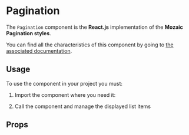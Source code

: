 
<Meta title="Components/Pagination" component={Pagination} argTypes={argTypes} />

# Pagination

The `Pagination` component is the **React.js** implementation of the **Mozaic Pagination styles**.

You can find all the characteristics of this component by going to [the associated documentation](https://mozaic.adeo.cloud/Components/Pagination/).

## Usage

To use the component in your project you must:

1. Import the component where you need it:

<Source
     language="javascript" 
     code="import { Pagination } from '@mozaic-ds/react';" />

2. Call the component and manage the displayed list items

<Canvas withSource="open">
    <Story story={Controls} />
</Canvas>

## Props

<ArgsTable of={Pagination} />
